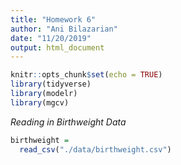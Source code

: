 ```yaml
---
title: "Homework 6"
author: "Ani Bilazarian"
date: "11/20/2019"
output: html_document
---
```


```r
knitr::opts_chunk$set(echo = TRUE)
library(tidyverse)
library(modelr)
library(mgcv)
```

_Reading in Birthweight Data_ 

```r
birthweight = 
  read_csv("./data/birthweight.csv")
```